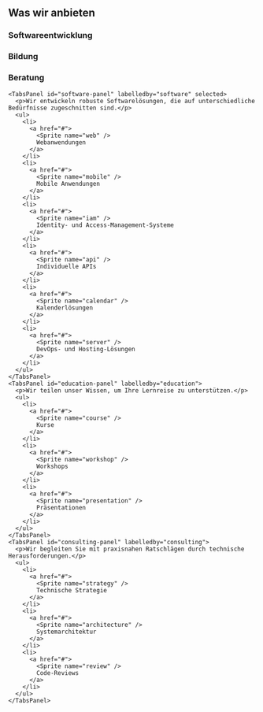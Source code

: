 
<ServicesSection>

  <h2>Was wir anbieten</h2>

  <Tabs>
    <TabsList>
      <TabsTab id="software" controls="software-panel" selected>
        <Sprite name="software-development" />
        <h3>Softwareentwicklung</h3>
      </TabsTab>
      <TabsTab id="education" controls="education-panel">
        <Sprite name="education" />
        <h3>Bildung</h3>
      </TabsTab>
      <TabsTab id="consulting" controls="consulting-panel">
        <Sprite name="consulting" />
        <h3>Beratung</h3>
      </TabsTab>
    </TabsList>

    <TabsPanel id="software-panel" labelledby="software" selected>
      <p>Wir entwickeln robuste Softwarelösungen, die auf unterschiedliche Bedürfnisse zugeschnitten sind.</p>
      <ul>
        <li>
          <a href="#">
            <Sprite name="web" />
            Webanwendungen
          </a>
        </li>
        <li>
          <a href="#">
            <Sprite name="mobile" />
            Mobile Anwendungen
          </a>
        </li>
        <li>
          <a href="#">
            <Sprite name="iam" />
            Identity- und Access-Management-Systeme
          </a>
        </li>
        <li>
          <a href="#">
            <Sprite name="api" />
            Individuelle APIs
          </a>
        </li>
        <li>
          <a href="#">
            <Sprite name="calendar" />
            Kalenderlösungen
          </a>
        </li>
        <li>
          <a href="#">
            <Sprite name="server" />
            DevOps- und Hosting-Lösungen
          </a>
        </li>
      </ul>
    </TabsPanel>
    <TabsPanel id="education-panel" labelledby="education">
      <p>Wir teilen unser Wissen, um Ihre Lernreise zu unterstützen.</p>
      <ul>
        <li>
          <a href="#">
            <Sprite name="course" />
            Kurse
          </a>
        </li>
        <li>
          <a href="#">
            <Sprite name="workshop" />
            Workshops
          </a>
        </li>
        <li>
          <a href="#">
            <Sprite name="presentation" />
            Präsentationen
          </a>
        </li>
      </ul>
    </TabsPanel>
    <TabsPanel id="consulting-panel" labelledby="consulting">
      <p>Wir begleiten Sie mit praxisnahen Ratschlägen durch technische Herausforderungen.</p>
      <ul>
        <li>
          <a href="#">
            <Sprite name="strategy" />
            Technische Strategie
          </a>
        </li>
        <li>
          <a href="#">
            <Sprite name="architecture" />
            Systemarchitektur
          </a>
        </li>
        <li>
          <a href="#">
            <Sprite name="review" />
            Code-Reviews
          </a>
        </li>
      </ul>
    </TabsPanel>
  </Tabs>

</ServicesSection>
